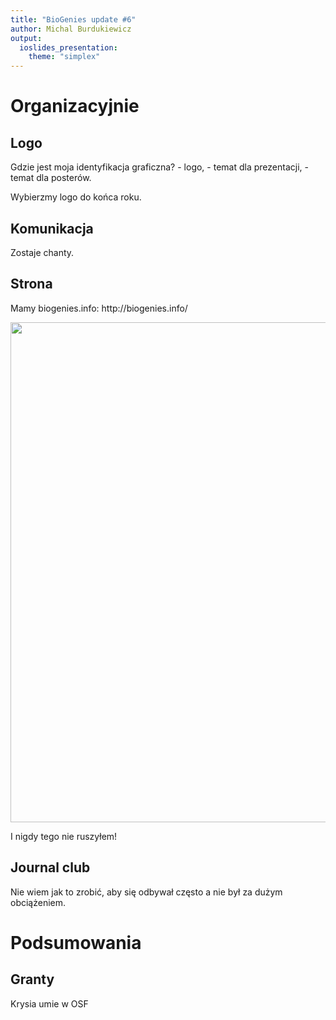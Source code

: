 ```yaml
---
title: "BioGenies update #6"
author: Michal Burdukiewicz
output: 
  ioslides_presentation:
    theme: "simplex"
---
```



<link href="https://fonts.googleapis.com/css?family=Montserrat&display=swap" rel="stylesheet">

<style>
slides > slide {
  font-family: 'Montserrat', sans-serif;
}

.center {
  display: block;
  margin-left: auto;
  margin-right: auto;

}


</style>

# Organizacyjnie

## Logo

Gdzie jest moja identyfikacja graficzna? 
 - logo,
 - temat dla prezentacji,
 - temat dla posterów.
 
Wybierzmy logo do końca roku.

## Komunikacja

Zostaje chanty.

## Strona

Mamy biogenies.info: http://biogenies.info/

<img src="figures/strona.png" width="800">

I nigdy tego nie ruszyłem!

## Journal club

Nie wiem jak to zrobić, aby się odbywał często a nie był za dużym obciążeniem.

# Podsumowania

## Granty

Krysia umie w OSF